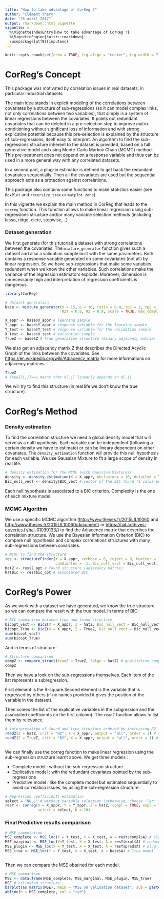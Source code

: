 ---
title: "How to take advantage of CorReg ?"
author: "Clément Théry"
date: "26 avril 2017"
output: rmarkdown::html_vignette
vignette: >
  %\VignetteIndexEntry{How to take advantage of CorReg ?}
  %\VignetteEngine{knitr::rmarkdown}
  \usepackage[utf8]{inputenc}
---



```{r setup, include=FALSE}
knitr::opts_chunk$set(echo = TRUE, fig.align = "center", fig.width = 7, fig.height = 5)
```


# CorReg's Concept

This package was motivated by correlation issues in real datasets, in particular industrial datasets. 

The main idea stands in explicit modeling of the correlations between covariates by a structure of sub-regressions (so it can model complex links, not only correlations between two variables), that simply is a system of linear regressions between the covariates. It points out redundant covariates that can be deleted in a pre-selection step to improve matrix conditioning without significant loss of information and with strong explicative potential because this pre-selection is explained by the structure of sub-regressions, itself easy to interpret. An algorithm to find the sub-regressions structure inherent to the dataset is provided, based on a full generative model and using Monte-Carlo Markov Chain (MCMC) method. This pre-treatment does not depend on a response variable and thus can be used in a more general way with any correlated datasets. 

In a second part, a plug-in estimator is defined to get back the redundant covariates sequentially. Then all the covariates are used but the sequential approach acts as a protection against correlations. 

This package also contains some functions to make statistics easier (see `BoxPlot` and `recursive_tree` or `matplot_zone`).

In this vignette we explain the main method in CorReg that leads to the `correg` function. This function allows to make linear regression using sub-regressions structure and/or many variable selection methods (including lasso, ridge, clere, stepwise,...)


### Dataset generation

We first generate (for this tutorial) a dataset with strong correlations between the covariates.
The `mixture_generator` function gives such a dataset and also a validation sample built with the same parameters. Both contains a response variable generated on some covariates (not all) by linear regression.
So we have sub-regressions that make some variables redundent when we know the other variables. Such correlations make the variance of the regression estimators explode. Moreover, dimension is unnecessarily high and interpretation of regression coefficients is dangerous. 
```{r}
library(CorReg)

# dataset generation
base <- mixture_generator(n = 15, p = 10, ratio = 0.4, tp1 = 1, tp2 = 1, tp3 = 1, positive = 0.5,
                          R2Y = 0.8, R2 = 0.9, scale = TRUE, max_compl = 3, lambda = 1)

X_appr <- base$X_appr # learning sample
Y_appr <- base$Y_appr # response variable for the learning sample
Y_test <- base$Y_test # response variable for the validation sample
X_test <- base$X_test # validation sample
TrueZ <- base$Z # True generative structure (binary adjacency matrix)

```
We also get an adjacency matrix Z that describes the Directed Acyclic Graph of the links between the covariates.
See <https://en.wikipedia.org/wiki/Adjacency_matrix> for more informations on adjacency matrices.
```{r }
TrueZ
# TrueZ[i,j]==1 means that X[,j] linearly depends on X[,i]

```
We will try to find this structure (in real life we don't know the true structure).


# CorReg's Method

### Density estimation
To find the correlation structure we need a global density model that will serve as a null hypothesis. Each variable can be independent (following a certain density we have to estimate) or can be lineary dependent on other covariates.
The `density_estimation` function will provide this null hypothesis for each variable. We use Gaussian Mixture to fit a large scope of density in real life.

```{r}   
# density estimation for the MCMC (with Gaussian Mixtures)
density <- density_estimation(X = X_appr, nbclustmax = 10, detailed = TRUE, package = "Rmixmod")
Bic_null_vect <- density$BIC_vect # vector of the BIC found (1 value per covariate)

```
Each null hypothesis is associated to a BIC criterion. Complexity is the one of each mixture model.


### MCMC Algorithm

We use a specific MCMC algorithm (<http://www.theses.fr/2015LIL10060> and <http://www.theses.fr/2015LIL10060/document/> or <https://hal.archives-ouvertes.fr/hal-01099133/>) to find the Adjacency matrix that describes the correlation structure. We use the Bayesian Information Criterion (BIC) to compare null hypothesis and complex correlations structures with many sub-regressions between covariates.
```{r}
# MCMC to find the structure
res <- structureFinder(X = X_appr, verbose = 0, reject = 0, Maxiter = 1500, nbini = 30, 
                       candidates = -1, Bic_null_vect = Bic_null_vect, star = TRUE, p1max = 15, clean = TRUE)
hatZ <- res$Z_opt # found structure (adjacency matrix)
hatBic <- res$bic_opt # associated BIC

```


# CorReg's Power

As we work with a dataset we have generated, we know the true structure so we can compare the result with the true model. In terms of BIC:
```{r}
# BIC comparison between true and found structure
bicopt_vect <- BicZ(X = X_appr, Z = hatZ, Bic_null_vect = Bic_null_vect)
bicopt_True <- BicZ(X = X_appr, Z = TrueZ, Bic_null_vect = Bic_null_vect)
sum(bicopt_vect)
sum(bicopt_True)

```

And in terms of structure:

```{r}
# Structure comparison
compZ <- compare_struct(trueZ = TrueZ, Zalgo = hatZ) # qualitative comparison
compZ

```

Then we have a look on the sub-regressions themselves. Each item of the list represents a subregression. 

First element is the R-square.Second element is the variable that is regressed by others (if no names provided it gives the position of the variable in the dataset).

Then comes the list of the explicative variables in the subgression and the associated coefficients (in the first column). The `readZ` function allows to list them by relevance.
``` {r}   
# interpretation of found and true structure ordered by increasing R2
readZ(Z = hatZ, crit = "R2", X = X_appr, output = "all", order = 1) # <NA>line : name of subregressed covariate
readZ(Z = TrueZ, crit = "R2", X = X_appr, output = "all", order = 1) # <NA>line : name of subregressed covariate
  
```
 We can finally use the correg function to make linear regression using the sub-regression structure learnt above. We get three models : 
 
* Complete model : without the sub-regression structure 
* Explicative model : with the redundant covariates pointed by the sub-regressions
* Predictive model : like the complete model but estimated sequentially to avoid correlation issues, by using the sub-regression structure.
   
``` {r}
# Regression coefficients estimation
select = "NULL" # without variable selection (otherwise, choose "lar" for example to use lasso selection)
resY <- correg(X = X_appr, Y = Y_appr, Z = hatZ, compl = TRUE, expl = TRUE, pred = TRUE,
               select = select, K = 10)

```    


### Final Predictive results comparison


```{r}
# MSE computation
MSE_complete <- MSE_loc(Y = Y_test, X = X_test, A = resY$compl$A) # classical model on X
MSE_marginal <- MSE_loc(Y=Y_test, X = X_test, A = resY$expl$A) # reduced model without correlations
MSE_plugin <- MSE_loc(Y = Y_test, X = X_test, A = resY$pred$A) # plug-in model
MSE_true <- MSE_loc(Y = Y_test, X = X_test, A = base$A) # True model
 
```   



Then we can compare the MSE obtained for each model.

```{r}
# MSE comparison
MSE <- data.frame(MSE_complete, MSE_marginal, MSE_plugin, MSE_true)
MSE # estimated structure
barplot(as.matrix(MSE), main = "MSE on validation dataset", sub = paste("select=", select), col = "blue")
abline(h = MSE_complete, col = "red")

```
